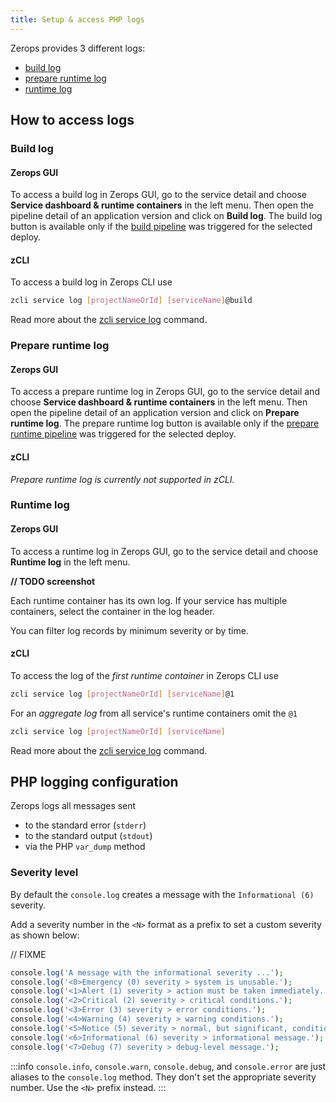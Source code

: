 ```yaml
---
title: Setup & access PHP logs
---
```


Zerops provides 3 different logs:
* [build log](#build-log)
* [prepare runtime log](#prepare-runtime-log)
* [runtime log](#runtime-log)

## How to access logs
### Build log
#### Zerops GUI
To access a build log in Zerops GUI, go to the service detail and choose **Service dashboard & runtime containers** in the left menu. Then open the pipeline detail of an application version and click on **Build log**. The build log button is available only if the [build pipeline](/php/how-to/trigger-pipeline) was triggered for the selected deploy.

#### zCLI
To access a build log in Zerops CLI use
```sh
zcli service log [projectNameOrId] [serviceName]@build
```

Read more about the [zcli service log](/references/cli/access-logs) command.

### Prepare runtime log
#### Zerops GUI
To access a prepare runtime log in Zerops GUI, go to the service detail and choose **Service dashboard & runtime containers** in the left menu. Then open the pipeline detail of an application version and click on **Prepare runtime log**. The prepare runtime log button is available only if the [prepare runtime pipeline](/php/how-to/build-pipeline#preparecommands-1) was triggered for the selected deploy.

#### zCLI
_Prepare runtime log is currently not supported in zCLI._

### Runtime log
#### Zerops GUI
To access a runtime log in Zerops GUI, go to the service detail and choose **Runtime log** in the left menu.

**// TODO screenshot**

Each runtime container has its own log. If your service has multiple containers, select the container in the log header.

You can filter log records by minimum severity or by time.

#### zCLI
To access the log of the *first runtime container* in Zerops CLI use
```sh
zcli service log [projectNameOrId] [serviceName]@1
```

For an *aggregate log* from all service's runtime containers omit the `@1`
```sh
zcli service log [projectNameOrId] [serviceName]
```
Read more about the [zcli service log](/references/cli/access-logs) command.

## PHP logging configuration
Zerops logs all messages sent
* to the standard error (`stderr`)
* to the standard output (`stdout`)
* via the PHP `var_dump` method

### Severity level
By default the `console.log` creates a message with the `Informational (6)` severity.

Add a severity number in the `<N>` format as a prefix to set a custom severity as shown below:

// FIXME
```php
console.log('A message with the informational severity ...');
console.log('<0>Emergency (0) severity > system is unusable.');
console.log('<1>Alert (1) severity > action must be taken immediately.');
console.log('<2>Critical (2) severity > critical conditions.');
console.log('<3>Error (3) severity > error conditions.');
console.log('<4>Warning (4) severity > warning conditions.');
console.log('<5>Notice (5) severity > normal, but significant, condition.');
console.log('<6>Informational (6) severity > informational message.');
console.log('<7>Debug (7) severity > debug-level message.');
```

:::info
<code>console.info</code>, <code>console.warn</code>, <code>console.debug</code>, and <code>console.error</code> are just aliases to the <code>console.log</code> method. They don't set the appropriate severity number. Use the <code>&lt;N&gt;</code> prefix instead.
:::











